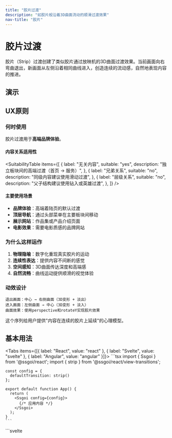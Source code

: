 ```yaml
---
title: "胶片过渡"
description: "如胶片般沿着3D曲面流动的顺滑过渡效果"
nav-title: "胶片"
---
```


# 胶片过渡

胶片（Strip）过渡创建了类似胶片通过放映机的3D曲面过渡效果。当前画面向右弯曲退出，新画面从左侧沿着相同曲线进入，创造连续的流动感，自然地表现内容的推进。

## 演示

<ViewTransitionDemo type="strip" />

## UX原则

### 何时使用

胶片过渡用于**高端品牌体验**。

#### 内容关系适用性

<SuitabilityTable
  items={[
    {
      label: "无关内容",
      suitable: "yes",
      description: "独立板块间的高端过渡（首页 → 服务）",
    },
    {
      label: "兄弟关系",
      suitable: "no",
      description: "同级内容建议使用滑动过渡",
    },
    {
      label: "层级关系",
      suitable: "no",
      description: "父子结构建议使用钻入或英雄过渡",
    },
  ]}
/>

#### 主要使用场景

- **品牌体验**：高端着陆页的默认过渡
- **顶层导航**：通过头部菜单在主要板块间移动
- **展示网站**：作品集或产品介绍页面
- **电影效果**：需要电影质感的品牌网站

### 为什么这样运作

1. **物理隐喻**：数字化重现真实胶片的运动
2. **连续性表达**：提供内容不间断的感觉
3. **空间感知**：3D曲面传达深度和高端感
4. **自然流畅**：曲线运动提供顺滑的视觉体验

### 动效设计

```
退出画面：中心 → 右侧曲面（3D变形 + 淡出）
进入画面：左侧曲面 → 中心（3D变形 + 淡入）
曲面效果：使用perspective和rotateY实现胶片效果
```

这个序列给用户提供"内容在连续的胶片上延续"的心理模型。

## 基本用法

<Tabs items={[{ label: "React", value: "react" }, { label: "Svelte", value: "svelte" }, { label: "Angular", value: "angular" }]}>
  <TabPanel value="react">
    ```tsx
    import { Ssgoi } from '@ssgoi/react';
    import { strip } from '@ssgoi/react/view-transitions';

    const config = {
      defaultTransition: strip()
    };

    export default function App() {
      return (
        <Ssgoi config={config}>
          {/* 应用内容 */}
        </Ssgoi>
      );
    }
    ```

  </TabPanel>
  <TabPanel value="svelte">
    ```svelte
    <script>
      import { Ssgoi } from '@ssgoi/svelte';
      import { strip } from '@ssgoi/svelte/view-transitions';

      const config = {
        defaultTransition: strip()
      };
    </script>

    <Ssgoi {config}>
      <slot />
    </Ssgoi>
    ```

  </TabPanel>
  <TabPanel value="angular">
    ```typescript
    import { Component } from "@angular/core";
    import { RouterOutlet } from "@angular/router";
    import { Ssgoi } from "@ssgoi/angular";
    import { strip } from "@ssgoi/angular/view-transitions";
    import type { SsgoiConfig } from "@ssgoi/angular";

    @Component({
      selector: "app-root",
      standalone: true,
      imports: [RouterOutlet, Ssgoi],
      template: `
        <div
          ssgoi
          [config]="ssgoiConfig"
          style="position: relative; min-height: 100vh;"
        >
          <router-outlet />
        </div>
      `
    })
    export class AppComponent {
      ssgoiConfig: SsgoiConfig = {
        defaultTransition: strip()
      };
    }
    ```
  </TabPanel>
</Tabs>

## 实战示例

### 基本用法（推荐）

建议使用默认值的胶片过渡：

<Tabs items={[{ label: "React", value: "react" }, { label: "Svelte", value: "svelte" }, { label: "Angular", value: "angular" }]}>
  <TabPanel value="react">
    ```tsx
    const config = {
      defaultTransition: strip()  // 建议使用默认值
    };
    ```
  </TabPanel>
  <TabPanel value="svelte">
    ```svelte
    <script>
      const config = {
        defaultTransition: strip()  // 建议使用默认值
      };
    </script>
    ```
  </TabPanel>
  <TabPanel value="angular">
    ```typescript
    import { Component } from "@angular/core";
    import { Ssgoi } from "@ssgoi/angular";
    import { strip } from "@ssgoi/angular/view-transitions";
    import type { SsgoiConfig } from "@ssgoi/angular";

    @Component({
      selector: "app-root",
      standalone: true,
      imports: [Ssgoi],
      template: `
        <div ssgoi [config]="ssgoiConfig">
          <!-- 应用内容 -->
        </div>
      `
    })
    export class AppComponent {
      ssgoiConfig: SsgoiConfig = {
        defaultTransition: strip()  // Recommended to use defaults
      };
    }
    ```
  </TabPanel>
</Tabs>

### 应用于特定路由

应用于顶层导航：

<Tabs items={[{ label: "React", value: "react" }, { label: "Svelte", value: "svelte" }, { label: "Angular", value: "angular" }]}>
  <TabPanel value="react">
    ```tsx
    const config = {
      transitions: [
        {
          from: '/home',
          to: '/about',
          transition: strip(),
          symmetric: true
        },
        {
          from: '/home',
          to: '/services',
          transition: strip(),
          symmetric: true
        }
      ]
    };
    ```
  </TabPanel>
  <TabPanel value="svelte">
    ```svelte
    <script>
      const config = {
        transitions: [
          {
            from: '/home',
            to: '/about',
            transition: strip(),
            symmetric: true
          },
          {
            from: '/home',
            to: '/services',
            transition: strip(),
            symmetric: true
          }
        ]
      };
    </script>
    ```
  </TabPanel>
  <TabPanel value="angular">
    ```typescript
    import { Component } from "@angular/core";
    import { Ssgoi } from "@ssgoi/angular";
    import { strip } from "@ssgoi/angular/view-transitions";
    import type { SsgoiConfig } from "@ssgoi/angular";

    @Component({
      selector: "app-root",
      standalone: true,
      imports: [Ssgoi],
      template: `
        <div ssgoi [config]="ssgoiConfig">
          <!-- 应用内容 -->
        </div>
      `
    })
    export class AppComponent {
      ssgoiConfig: SsgoiConfig = {
        transitions: [
          {
            from: '/home',
            to: '/about',
            transition: strip(),
            symmetric: true
          },
          {
            from: '/home',
            to: '/services',
            transition: strip(),
            symmetric: true
          }
        ]
      };
    }
    ```
  </TabPanel>
</Tabs>

## 无障碍访问

- 设置`prefers-reduced-motion`时自动最小化3D效果
- 屏幕阅读器在过渡期间正确识别内容变化
- 完全兼容键盘导航

## 最佳实践

### ✅ 应该

- 作为着陆页的默认过渡
- 应用于顶层导航（头部菜单）
- 提供高端品牌体验时
- 作品集或展示网站
- **将页面背景设为透明**（过渡效果更加美观）

### ❌ 不应该

- 兄弟内容使用滑动过渡
- 层级导航使用钻入或英雄过渡
- 不适合画廊内部导航（建议使用滑动）
- 优先使用默认值而非调整选项

## 💡 设计技巧

使用胶片过渡时获得最佳视觉效果：

```css
/* 将每个页面的背景设为透明 */
.page-content {
  background: transparent;
}

/* 在布局组件应用统一背景 */
.layout-wrapper {
  background: linear-gradient(to bottom right, #fef3e9, #fce7f3);
}
```

这样在页面过渡时，胶片移动的效果会更加自然流畅。